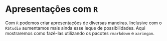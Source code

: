 # Apresentações com `R`

Com `R` podemos criar apresentações de diversas maneiras. Inclusive com o `RStudio` aumentamos mais ainda esse leque de possibilidades. Aqui mostraremos como fazê-las utilizando os pacotes `rmarkdown` e `xaringan`.

